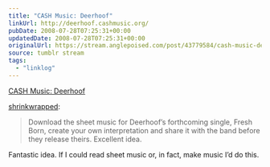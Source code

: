```yaml
---
title: "CASH Music: Deerhoof"
linkUrl: http://deerhoof.cashmusic.org/
pubDate: 2008-07-28T07:25:31+00:00
updatedDate: 2008-07-28T07:25:31+00:00
originalUrl: https://stream.anglepoised.com/post/43779584/cash-music-deerhoof
source: tumblr stream
tags:
  - "linklog"
---
```


[CASH Music: Deerhoof][1]

[shrinkwrapped](http://tumblefeed.thair.net/post/43741119/cash-music-deerhoof):

> Download the sheet music for Deerhoof’s forthcoming single, Fresh Born, create your own interpretation and share it with the band before they release theirs. Excellent idea.

Fantastic idea. If I could read sheet music or, in fact, make music I&rsquo;d do this.

[1]: http://deerhoof.cashmusic.org/
